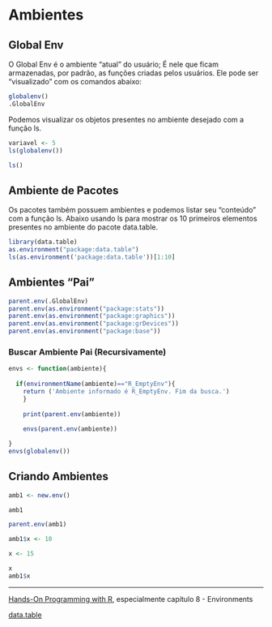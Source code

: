 # Ambientes

## Global Env

O Global Env é o ambiente "atual" do usuário; É nele que ficam armazenadas, por padrão, as funções criadas pelos usuários. Ele pode ser "visualizado" com os comandos abaixo:

```r
globalenv()
.GlobalEnv
```

Podemos visualizar os objetos presentes no ambiente desejado com a função ls.

```r

variavel <- 5
ls(globalenv())

ls()

```

## Ambiente de Pacotes

Os pacotes também possuem ambientes e podemos listar seu "conteúdo" com a função ls. Abaixo usando ls para mostrar os 10 primeiros elementos presentes no ambiente do pacote data.table.

```r
library(data.table)
as.environment("package:data.table")
ls(as.environment('package:data.table'))[1:10]

```

## Ambientes "Pai"


```r
parent.env(.GlobalEnv)
parent.env(as.environment("package:stats"))
parent.env(as.environment("package:graphics"))
parent.env(as.environment("package:grDevices"))
parent.env(as.environment("package:base"))

```

### Buscar Ambiente Pai (Recursivamente)

```r

envs <- function(ambiente){
 
  if(environmentName(ambiente)=="R_EmptyEnv"){
    return ('Ambiente informado é R_EmptyEnv. Fim da busca.')
    }
    
    print(parent.env(ambiente))
    
    envs(parent.env(ambiente))

}
envs(globalenv())

```

## Criando Ambientes

```r
amb1 <- new.env()

amb1

parent.env(amb1)

amb1$x <- 10

x <- 15

x
amb1$x

```

---------------------
[Hands-On Programming with R](https://rstudio-education.github.io/hopr/), especialmente capítulo 8 - Environments

[data.table](https://rdatatable.gitlab.io/data.table/)

